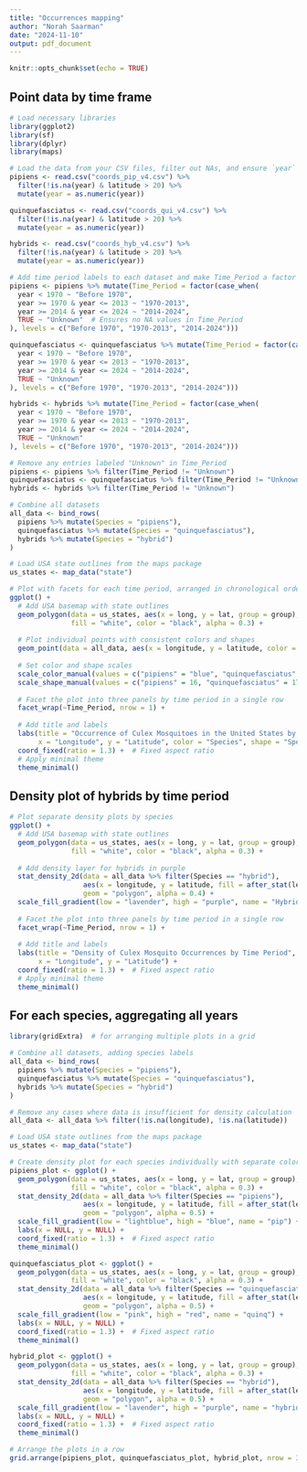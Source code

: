 ```yaml
---
title: "Occurrences mapping"
author: "Norah Saarman"
date: "2024-11-10"
output: pdf_document
---
```


```r
knitr::opts_chunk$set(echo = TRUE)
```

## Point data by time frame

```r
# Load necessary libraries
library(ggplot2)
library(sf)
library(dplyr)
library(maps)

# Load the data from your CSV files, filter out NAs, and ensure `year` column is numeric
pipiens <- read.csv("coords_pip_v4.csv") %>%
  filter(!is.na(year) & latitude > 20) %>%
  mutate(year = as.numeric(year))

quinquefasciatus <- read.csv("coords_qui_v4.csv") %>%
  filter(!is.na(year) & latitude > 20) %>%
  mutate(year = as.numeric(year))

hybrids <- read.csv("coords_hyb_v4.csv") %>%
  filter(!is.na(year) & latitude > 20) %>%
  mutate(year = as.numeric(year))

# Add time period labels to each dataset and make Time_Period a factor in chronological order
pipiens <- pipiens %>% mutate(Time_Period = factor(case_when(
  year < 1970 ~ "Before 1970",
  year >= 1970 & year <= 2013 ~ "1970-2013",
  year >= 2014 & year <= 2024 ~ "2014-2024",
  TRUE ~ "Unknown"  # Ensures no NA values in Time_Period
), levels = c("Before 1970", "1970-2013", "2014-2024")))

quinquefasciatus <- quinquefasciatus %>% mutate(Time_Period = factor(case_when(
  year < 1970 ~ "Before 1970",
  year >= 1970 & year <= 2013 ~ "1970-2013",
  year >= 2014 & year <= 2024 ~ "2014-2024",
  TRUE ~ "Unknown"
), levels = c("Before 1970", "1970-2013", "2014-2024")))

hybrids <- hybrids %>% mutate(Time_Period = factor(case_when(
  year < 1970 ~ "Before 1970",
  year >= 1970 & year <= 2013 ~ "1970-2013",
  year >= 2014 & year <= 2024 ~ "2014-2024",
  TRUE ~ "Unknown"
), levels = c("Before 1970", "1970-2013", "2014-2024")))

# Remove any entries labeled "Unknown" in Time_Period
pipiens <- pipiens %>% filter(Time_Period != "Unknown")
quinquefasciatus <- quinquefasciatus %>% filter(Time_Period != "Unknown")
hybrids <- hybrids %>% filter(Time_Period != "Unknown")

# Combine all datasets
all_data <- bind_rows(
  pipiens %>% mutate(Species = "pipiens"),
  quinquefasciatus %>% mutate(Species = "quinquefasciatus"),
  hybrids %>% mutate(Species = "hybrid")
)

# Load USA state outlines from the maps package
us_states <- map_data("state")

# Plot with facets for each time period, arranged in chronological order
ggplot() +
  # Add USA basemap with state outlines
  geom_polygon(data = us_states, aes(x = long, y = lat, group = group),
               fill = "white", color = "black", alpha = 0.3) +
  
  # Plot individual points with consistent colors and shapes
  geom_point(data = all_data, aes(x = longitude, y = latitude, color = Species, shape = Species), size = 2) +
  
  # Set color and shape scales
  scale_color_manual(values = c("pipiens" = "blue", "quinquefasciatus" = "red", "hybrid" = "purple")) +
  scale_shape_manual(values = c("pipiens" = 16, "quinquefasciatus" = 17, "hybrid" = 18)) +
  
  # Facet the plot into three panels by time period in a single row
  facet_wrap(~Time_Period, nrow = 1) +
  
  # Add title and labels
  labs(title = "Occurrence of Culex Mosquitoes in the United States by Time Period",
       x = "Longitude", y = "Latitude", color = "Species", shape = "Species") +
  coord_fixed(ratio = 1.3) +  # Fixed aspect ratio
  # Apply minimal theme
  theme_minimal()
```
## Density plot of hybrids by time period
```r
# Plot separate density plots by species
ggplot() +
  # Add USA basemap with state outlines
  geom_polygon(data = us_states, aes(x = long, y = lat, group = group),
               fill = "white", color = "black", alpha = 0.3) +
  
  # Add density layer for hybrids in purple
  stat_density_2d(data = all_data %>% filter(Species == "hybrid"),
                  aes(x = longitude, y = latitude, fill = after_stat(level)),
                  geom = "polygon", alpha = 0.4) +
  scale_fill_gradient(low = "lavender", high = "purple", name = "Hybrid Density") +
  
  # Facet the plot into three panels by time period in a single row
  facet_wrap(~Time_Period, nrow = 1) +
  
  # Add title and labels
  labs(title = "Density of Culex Mosquito Occurrences by Time Period",
       x = "Longitude", y = "Latitude") +
  coord_fixed(ratio = 1.3) +  # Fixed aspect ratio
  # Apply minimal theme
  theme_minimal()

```

## For each species, aggregating all years
```r
library(gridExtra)  # for arranging multiple plots in a grid

# Combine all datasets, adding species labels
all_data <- bind_rows(
  pipiens %>% mutate(Species = "pipiens"),
  quinquefasciatus %>% mutate(Species = "quinquefasciatus"),
  hybrids %>% mutate(Species = "hybrid")
)

# Remove any cases where data is insufficient for density calculation
all_data <- all_data %>% filter(!is.na(longitude), !is.na(latitude))

# Load USA state outlines from the maps package
us_states <- map_data("state")

# Create density plot for each species individually with separate color scales and fixed aspect ratio
pipiens_plot <- ggplot() +
  geom_polygon(data = us_states, aes(x = long, y = lat, group = group),
               fill = "white", color = "black", alpha = 0.3) +
  stat_density_2d(data = all_data %>% filter(Species == "pipiens"),
                  aes(x = longitude, y = latitude, fill = after_stat(level)),
                  geom = "polygon", alpha = 0.5) +
  scale_fill_gradient(low = "lightblue", high = "blue", name = "pip") +
  labs(x = NULL, y = NULL) +
  coord_fixed(ratio = 1.3) +  # Fixed aspect ratio
  theme_minimal()

quinquefasciatus_plot <- ggplot() +
  geom_polygon(data = us_states, aes(x = long, y = lat, group = group),
               fill = "white", color = "black", alpha = 0.3) +
  stat_density_2d(data = all_data %>% filter(Species == "quinquefasciatus"),
                  aes(x = longitude, y = latitude, fill = after_stat(level)),
                  geom = "polygon", alpha = 0.5) +
  scale_fill_gradient(low = "pink", high = "red", name = "quinq") +
  labs(x = NULL, y = NULL) +
  coord_fixed(ratio = 1.3) +  # Fixed aspect ratio
  theme_minimal()

hybrid_plot <- ggplot() +
  geom_polygon(data = us_states, aes(x = long, y = lat, group = group),
               fill = "white", color = "black", alpha = 0.3) +
  stat_density_2d(data = all_data %>% filter(Species == "hybrid"),
                  aes(x = longitude, y = latitude, fill = after_stat(level)),
                  geom = "polygon", alpha = 0.5) +
  scale_fill_gradient(low = "lavender", high = "purple", name = "hybrid") +
  labs(x = NULL, y = NULL) +
  coord_fixed(ratio = 1.3) +  # Fixed aspect ratio
  theme_minimal()

# Arrange the plots in a row
grid.arrange(pipiens_plot, quinquefasciatus_plot, hybrid_plot, nrow = 3)


```